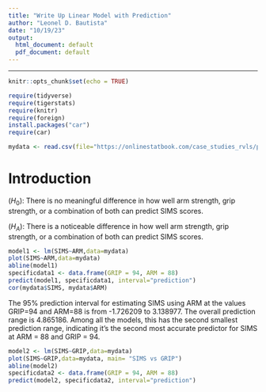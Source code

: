 ```yaml
---
title: "Write Up Linear Model with Prediction"
author: "Leonel D. Bautista"
date: "10/19/23"
output:
  html_document: default 
  pdf_document: default
---
```


---

```r
knitr::opts_chunk$set(echo = TRUE)
```

```r
require(tidyverse)
require(tigerstats)
require(knitr)
require(foreign)
install.packages("car")
require(car)

mydata <- read.csv(file="https://onlinestatbook.com/case_studies_rvls/physical_strength/data.txt",sep="",header=TRUE)

```

# Introduction

($H_0$): There is no meaningful difference in how well arm strength, grip strength, or a combination of both can predict SIMS scores.

($H_A$): There is a noticeable difference in how well arm strength, grip strength, or a combination of both can predict SIMS scores. 

```r
model1 <- lm(SIMS~ARM,data=mydata)
plot(SIMS~ARM,data=mydata)
abline(model1)
specificdata1 <- data.frame(GRIP = 94, ARM = 88)
predict(model1, specificdata1, interval="prediction")
cor(mydata$SIMS, mydata$ARM)
```

The 95% prediction interval for estimating SIMS using ARM at the values GRIP=94 and ARM=88 is from -1.726209 to 3.138977. The overall prediction range is 4.865186. Among all the models, this has the second smallest prediction range, indicating it's the second most accurate predictor for SIMS at ARM = 88 and GRIP = 94.    

```r
model2 <- lm(SIMS~GRIP,data=mydata)
plot(SIMS~GRIP,data=mydata, main= "SIMS vs GRIP")
abline(model2)
specificdata2 <- data.frame(GRIP = 94, ARM = 88)
predict(model2, specificdata2, interval="prediction")
```


